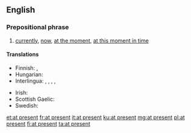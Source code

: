 ==English==

===Prepositional phrase===
{{en-prep phrase|[[at]] [[present]]}}

# [[currently]], [[now]], [[at the moment]], [[at this moment in time]]

====Translations====
{{trans-top|currently}}
* Finnish: {{t+|fi|parhaillaan}}, {{t|fi|tällä hetkellä}}
* Hungarian: {{t+|hu|jelenleg}}
* Interlingua: {{t|ia|al presente}},  {{t|ia|currentemente}},  {{t|ia|ora}},  {{t|ia|in iste momento}},  {{t|ia|nunc}}
{{trans-mid}}
* Irish: {{t|ga|adrásta}} {{qualifier|literary}}
* Scottish Gaelic: {{t|gd|an latha an-diugh}}
* Swedish: {{t+|sv|för närvarande}}
{{trans-bottom}}

[[et:at present]]
[[fr:at present]]
[[it:at present]]
[[ku:at present]]
[[mg:at present]]
[[pl:at present]]
[[fi:at present]]
[[ta:at present]]